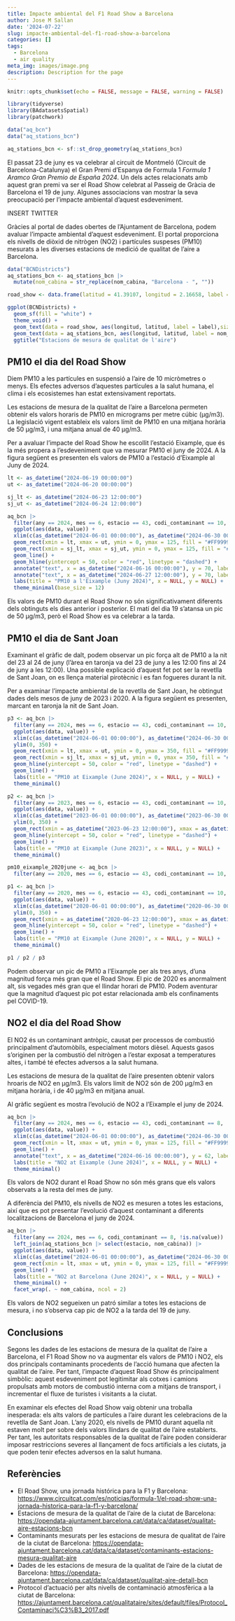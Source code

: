 ```yaml
---
title: Impacte ambiental del F1 Road Show a Barcelona
author: Jose M Sallan
date: '2024-07-22'
slug: impacte-ambiental-del-f1-road-show-a-barcelona
categories: []
tags:
  - Barcelona
  - air quality
meta_img: images/image.png
description: Description for the page
---
```


```r
knitr::opts_chunk$set(echo = FALSE, message = FALSE, warning = FALSE)
```

```r
library(tidyverse)
library(BAdatasetsSpatial)
library(patchwork)
```

```r
data("aq_bcn")
data("aq_stations_bcn")

aq_stations_bcn <- sf::st_drop_geometry(aq_stations_bcn)
```

El passat 23 de juny es va celebrar al circuit de Montmeló (Circuit de Barcelona-Catalunya) el Gran Premi d'Espanya de Formula 1 *Formula 1 Aramco Gran Premio de España 2024*. Un dels actes relacionats amb aquest gran premi va ser el Road Show celebrat al Passeig de Gràcia de Barcelona el 19 de juny. Algunes associacions van mostrar la seva preocupació per l'impacte ambiental d'aquest esdeveniment.

INSERT TWITTER

Gràcies al portal de dades obertes de l'Ajuntament de Barcelona, podem avaluar l'impacte ambiental d'aquest esdeveniment. El portal proporciona els nivells de diòxid de nitrògen (NO2) i partícules suspeses (PM10) mesurats a les diverses estacions de medició de qualitat de l'aire a Barcelona.

```r
data("BCNDistricts")
aq_stations_bcn <- aq_stations_bcn |>
  mutate(nom_cabina = str_replace(nom_cabina, "Barcelona - ", ""))

road_show <- data.frame(latitud = 41.39107, longitud = 2.16658, label = "Road Show")

ggplot(BCNDistricts) +
  geom_sf(fill = "white") +
  theme_void() +
  geom_text(data = road_show, aes(longitud, latitud, label = label),size = 3, color = "#FF0000") +
  geom_text(data = aq_stations_bcn, aes(longitud, latitud, label = nom_cabina), size = 3) +
  ggtitle("Estacions de mesura de qualitat de l'aire")
```

## PM10 el dia del Road Show

Diem PM10 a les partícules en suspensió a l'aire de 10 micròmetres o menys. Els efectes adversos d'aquestes partícules a la salut humana, el clima i els ecosistemes han estat extensivament reportats.

Les estacions de mesura de la qualitat de l'aire a Barcelona permeten obtenir els valors horaris de PM10 en micrograms per metre cúbic (µg/m3). La legislació vigent estableix els valors límit de PM10 en una mitjana horària de 50 µg/m3, i una mitjana anual de  40 µg/m3.

Per a avaluar l'impacte del Road Show he escollit l'estació Eixample, que és la més propera a l'esdeveniment que va mesurar PM10 el juny de 2024. A la figura següent es presenten els valors de PM10 a l'estació d'Eixample al Juny de 2024.

```r
lt <- as_datetime("2024-06-19 00:00:00")
ut <- as_datetime("2024-06-20 00:00:00")

sj_lt <- as_datetime("2024-06-23 12:00:00")
sj_ut <- as_datetime("2024-06-24 12:00:00")

aq_bcn |>
  filter(any == 2024, mes == 6, estacio == 43, codi_contaminant == 10, !is.na(value)) |>
  ggplot(aes(data, value)) +
  xlim(c(as_datetime("2024-06-01 00:00:00"), as_datetime("2024-06-30 00:00:00"))) +
  geom_rect(xmin = lt, xmax = ut, ymin = 0, ymax = 125, fill = "#FF9999", alpha = 0.01) +
  geom_rect(xmin = sj_lt, xmax = sj_ut, ymin = 0, ymax = 125, fill = "#FFB266", alpha = 0.01) +
  geom_line() +
  geom_hline(yintercept = 50, color = "red", linetype = "dashed") +
  annotate("text", x = as_datetime("2024-06-16 00:00:00"), y = 70, label = "F1 Road Show", size = 4) +
  annotate("text", x = as_datetime("2024-06-27 12:00:00"), y = 70, label = "Sant Joan", size = 4) +
  labs(title = "PM10 a l'Eixample (Juny 2024)", x = NULL, y = NULL) +
  theme_minimal(base_size = 12)
```

Els valors de PM10 durant el Road Show no són significativament diferents dels obtinguts els dies anterior i posterior. El matí del dia 19 s'atansa un pic de 50 µg/m3, però el Road Show es va celebrar a la tarda.

## PM10 el dia de Sant Joan

Examinant el gràfic de dalt, podem observar un pic força alt de PM10 a la nit del 23 al 24 de juny (l'àrea en taronja va del 23 de juny a les 12:00 fins al 24 de juny a les 12:00). Una possible explicació d'aquest fet pot ser la revetlla de Sant Joan, on es llença material pirotècnic i es fan fogueres durant la nit.

Per a examinar l'impacte ambiental de la revetlla de Sant Joan, he obtingut dades dels mesos de juny de 2023 i 2020. A la figura següent es presenten, marcant en taronja la nit de Sant Joan.

```r
p3 <- aq_bcn |>
  filter(any == 2024, mes == 6, estacio == 43, codi_contaminant == 10, !is.na(value)) |>
  ggplot(aes(data, value)) +
  xlim(c(as_datetime("2024-06-01 00:00:00"), as_datetime("2024-06-30 00:00:00"))) +
  ylim(0, 350) +
  geom_rect(xmin = lt, xmax = ut, ymin = 0, ymax = 350, fill = "#FF9999", alpha = 0.01) +
  geom_rect(xmin = sj_lt, xmax = sj_ut, ymin = 0, ymax = 350, fill = "#FFB266", alpha = 0.01) +
  geom_hline(yintercept = 50, color = "red", linetype = "dashed") +
  geom_line() +
  labs(title = "PM10 at Eixample (June 2024)", x = NULL, y = NULL) +
  theme_minimal()

p2 <- aq_bcn |>
  filter(any == 2023, mes == 6, estacio == 43, codi_contaminant == 10, !is.na(value)) |>
  ggplot(aes(data, value)) +
  xlim(c(as_datetime("2023-06-01 00:00:00"), as_datetime("2023-06-30 00:00:00"))) +
  ylim(0, 350) +
  geom_rect(xmin = as_datetime("2023-06-23 12:00:00"), xmax = as_datetime("2023-06-24 12:00:00"), ymin = 0, ymax = 350, fill = "#FFB266", alpha = 0.01) +
  geom_hline(yintercept = 50, color = "red", linetype = "dashed") +
  geom_line() +
  labs(title = "PM10 at Eixample (June 2023)", x = NULL, y = NULL) +
  theme_minimal()

pm10_eixample_2020june <- aq_bcn |>
  filter(any == 2020, mes == 6, estacio == 43, codi_contaminant == 10, !is.na(value))

p1 <- aq_bcn |>
  filter(any == 2020, mes == 6, estacio == 43, codi_contaminant == 10, !is.na(value)) |>
  ggplot(aes(data, value)) +
  xlim(c(as_datetime("2020-06-01 00:00:00"), as_datetime("2020-06-30 00:00:00"))) +
  ylim(0, 350) +
  geom_rect(xmin = as_datetime("2020-06-23 12:00:00"), xmax = as_datetime("2020-06-24 12:00:00"), ymin = 0, ymax = 350, fill = "#FFB266", alpha = 0.01) +
  geom_hline(yintercept = 50, color = "red", linetype = "dashed") +
  geom_line() +
  labs(title = "PM10 at Eixample (June 2020)", x = NULL, y = NULL) +
  theme_minimal()

p1 / p2 / p3
```

Podem observar un pic de PM10 a l'Eixample per als tres anys, d'una magnitud força més gran que el Road Show. El pic de 2020 es anormalment alt, sis vegades més gran que el llindar horari de PM10. Podem aventurar que la magnitud d'aquest pic pot estar relacionada amb els confinaments pel COVID-19.

## NO2 el dia del Road Show

El NO2 és un contaminant antròpic, causat per processos de combustió principalment d'automòbils, especialment motors dièsel. Aquests gasos s'originen per la combustió del nitrògen a l'estar exposat a temperatures altes, i també té efectes adversos a la salut humana.

Les estacions de mesura de la qualitat de l'aire presenten obtenir valors hroaris de NO2 en µg/m3. Els valors límit de NO2 són de 200 µg/m3 en mitjana horària, i de 40 µg/m3 en mitjana anual.

Al gràfic següent es mostra l'evolució de NO2 a l'Eixample el juny de 2024.

```r
aq_bcn |>
  filter(any == 2024, mes == 6, estacio == 43, codi_contaminant == 8, !is.na(value)) |>
  ggplot(aes(data, value)) +
  xlim(c(as_datetime("2024-06-01 00:00:00"), as_datetime("2024-06-30 00:00:00"))) +
  geom_rect(xmin = lt, xmax = ut, ymin = 0, ymax = 125, fill = "#FF9999", alpha = 0.01) +
  geom_line() +
  annotate("text", x = as_datetime("2024-06-16 00:00:00"), y = 62, label = "F1 Road Show", size = 4) +
  labs(title = "NO2 at Eixample (June 2024)", x = NULL, y = NULL) +
  theme_minimal()
```

Els valors de NO2 durant el Road Show no són més grans que els valors observats a la resta del mes de juny.

A diferència del PM10, els nivells de NO2 es mesuren a totes les estacions, així que es pot presentar l'evolució d'aquest contaminant a diferents localitzacions de Barcelona el juny de 2024.

```r
aq_bcn |>
  filter(any == 2024, mes == 6, codi_contaminant == 8, !is.na(value)) |>
  left_join(aq_stations_bcn |> select(estacio, nom_cabina)) |>
  ggplot(aes(data, value)) +
  xlim(c(as_datetime("2024-06-01 00:00:00"), as_datetime("2024-06-30 00:00:00"))) +
  geom_rect(xmin = lt, xmax = ut, ymin = 0, ymax = 125, fill = "#FF9999", alpha = 0.01) +
  geom_line() +
  labs(title = "NO2 at Barcelona (June 2024)", x = NULL, y = NULL) +
  theme_minimal() +
  facet_wrap(. ~ nom_cabina, ncol = 2)
```

Els valors de NO2 segueixen un patró similar a totes les estacions de mesura, i no s'observa cap pic de NO2 a la tarda del 19 de juny.

## Conclusions

Segons les dades de les estacions de mesura de la qualitat de l'aire a Barcelona, el F1 Road Show no va augmentar els valors de PM10 i NO2, els dos principals contaminants procedents de l'acció humana que afecten la qualitat de l'aire. Per tant, l'impacte d'aquest Road Show és principalment simbòlic: aquest esdeveniment pot legitimitar als cotxes i camions propulsats amb motors de combustió interna com a mitjans de transport, i incrementar el fluxe de turistes i visitants a la ciutat.

En examinar els efectes del Road Show vaig obtenir una troballa inesperada: els alts valors de partícules a l'aire durant les celebracions de la revetlla de Sant Joan. L'any 2020, els nivells de PM10 durant aquella nit estaven molt per sobre dels valors llindars de qualitat de l'aire establerts. Per tant, les autoritats responsables de la qualitat de l'aire poden considerar imposar restriccions severes al llançament de focs artificials a les ciutats, ja que poden tenir efectes adversos en la salut humana.

## Referències

-   El Road Show, una jornada histórica para la F1 y Barcelona: <https://www.circuitcat.com/es/noticias/formula-1/el-road-show-una-jornada-historica-para-la-f1-y-barcelona/>
-   Estacions de mesura de la qualitat de l'aire de la ciutat de Barcelona: <https://opendata-ajuntament.barcelona.cat/data/ca/dataset/qualitat-aire-estacions-bcn>
-   Contaminants mesurats per les estacions de mesura de qualitat de l'aire de la ciutat de Barcelona: <https://opendata-ajuntament.barcelona.cat/data/ca/dataset/contaminants-estacions-mesura-qualitat-aire>
-   Dades de les estacions de mesura de la qualitat de l'aire de la ciutat de Barcelona: <https://opendata-ajuntament.barcelona.cat/data/ca/dataset/qualitat-aire-detall-bcn>
-   Protocol d'actuació per alts nivells de contaminació atmosfèrica a
la ciutat de Barcelona: <https://ajuntament.barcelona.cat/qualitataire/sites/default/files/Protocol_Contaminaci%C3%B3_2017.pdf>

